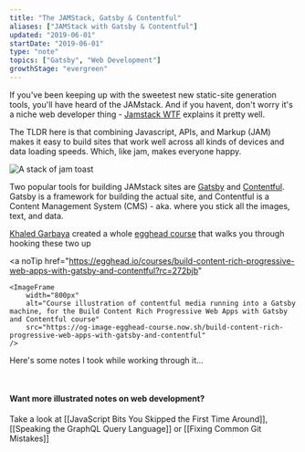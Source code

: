 ```yaml
---
title: "The JAMStack, Gatsby & Contentful"
aliases: ["JAMStack with Gatsby & Contentful"]
updated: "2019-06-01"
startDate: "2019-06-01"
type: "note"
topics: ["Gatsby", "Web Development"]
growthStage: "evergreen"
---
```


<IntroParagraph>

If you've been keeping up with the sweetest new static-site generation tools, you'll have heard of the JAMstack. <Sidenote idName={1}>And if you havent, don't worry it's a niche web developer thing - <a href="https://jamstack.wtf/">Jamstack WTF</a> explains it pretty well.</Sidenote>

</IntroParagraph>

The TLDR here is that combining Javascript, APIs, and Markup (JAM) makes it easy to build sites that work well across all kinds of devices and data loading speeds. Which, like jam, makes everyone happy.

![A stack of jam toast](https://res.cloudinary.com/dg3gyk0gu/image/upload/c_scale,w_300/v1592855269/maggieappleton.com/egghead-course-notes/gatsby-contentful/thumb_2x.png)

Two popular tools for building JAMstack sites are [Gatsby](https://www.gatsbyjs.org/) and [Contentful](https://www.contentful.com/). Gatsby is a framework for building the actual site, and Contentful is a Content Management System (CMS) - aka. where you stick all the images, text, and data.

[Khaled Garbaya](https://khaledgarbaya.net/) created a whole [egghead course](https://egghead.io/courses/build-content-rich-progressive-web-apps-with-gatsby-and-contentful) that walks you through hooking these two up

<a
    noTip
    href="https://egghead.io/courses/build-content-rich-progressive-web-apps-with-gatsby-and-contentful?rc=272bjb"
>
    <ImageFrame
        width="800px"
        alt="Course illustration of contentful media running into a Gatsby machine, for the Build Content Rich Progressive Web Apps with Gatsby and Contentful course"
        src="https://og-image-egghead-course.now.sh/build-content-rich-progressive-web-apps-with-gatsby-and-contentful"
    />
</a>

Here's some notes I took while working through it...

<br />

<BasicImage
    width="860px"
    alt="Build progressive web apps with contentful and gatsby"
    src="https://res.cloudinary.com/dg3gyk0gu/image/upload/c_scale,w_680/v1592262609/maggieappleton.com/egghead-course-notes/gatsby-contentful/gatsbycontentful1.png"
/>

<BasicImage
    width="860px"
    alt="The JAM stack is a new way to build web apps for speed and scalability. It uses Javascript, APIs, and Markup."
    src="https://res.cloudinary.com/dg3gyk0gu/image/upload/c_scale,w_900/v1592262609/maggieappleton.com/egghead-course-notes/gatsby-contentful/gatsbycontentful2.png"
/>

<BasicImage
    width="860px"
    alt="These two work well together - contentful feeds the data into gatsby. You structure all your content inside contentful, which then goes into gatsby through the gatsby-source-contentful plugin."
    src="https://res.cloudinary.com/dg3gyk0gu/image/upload/c_scale,w_900/v1592262609/maggieappleton.com/egghead-course-notes/gatsby-contentful/gatsbycontentful3.png"
/>

<BasicImage
    width="860px"
    alt="We can create new pages for our site inside gatsby-node.js. The gatsby node API gives us a creatPage action"
    src="https://res.cloudinary.com/dg3gyk0gu/image/upload/c_scale,w_900/v1592262611/maggieappleton.com/egghead-course-notes/gatsby-contentful/gatsbycontentful4.png"
/>

<BasicImage
    width="860px"
    alt="The full gatsby and contentful illustrated note"
    src="https://res.cloudinary.com/dg3gyk0gu/image/upload/c_scale,w_900/v1592262613/maggieappleton.com/egghead-course-notes/gatsby-contentful/gatsbycontentful_sketchnotes--mini.png"
/>

#### Want more illustrated notes on web development?

Take a look at [[JavaScript Bits You Skipped the First Time Around]], [[Speaking the GraphQL Query Language]] or [[Fixing Common Git Mistakes]]
